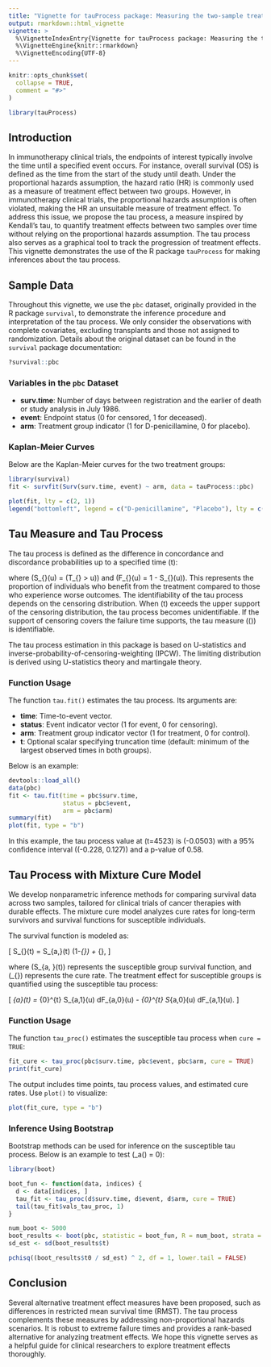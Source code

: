 ```yaml
---
title: "Vignette for tauProcess package: Measuring the two-sample treatment effect"
output: rmarkdown::html_vignette
vignette: >
  %\VignetteIndexEntry{Vignette for tauProcess package: Measuring the two-sample treatment effect}
  %\VignetteEngine{knitr::rmarkdown}
  %\VignetteEncoding{UTF-8}
---
```


```r
knitr::opts_chunk$set(
  collapse = TRUE,
  comment = "#>"
)
```

```r
library(tauProcess)
```

## Introduction

In immunotherapy clinical trials, the endpoints of interest typically involve the time until a specified event occurs. For instance, overall survival (OS) is defined as the time from the start of the study until death. Under the proportional hazards assumption, the hazard ratio (HR) is commonly used as a measure of treatment effect between two groups. However, in immunotherapy clinical trials, the proportional hazards assumption is often violated, making the HR an unsuitable measure of treatment effect. To address this issue, we propose the tau process, a measure inspired by Kendall's tau, to quantify treatment effects between two samples over time without relying on the proportional hazards assumption. The tau process also serves as a graphical tool to track the progression of treatment effects. This vignette demonstrates the use of the R package `tauProcess` for making inferences about the tau process.

## Sample Data

Throughout this vignette, we use the `pbc` dataset, originally provided in the R package `survival`, to demonstrate the inference procedure and interpretation of the tau process. We only consider the observations with complete covariates, excluding transplants and those not assigned to randomization. Details about the original dataset can be found in the `survival` package documentation:

```r
?survival::pbc
```

### Variables in the `pbc` Dataset

- **surv.time**: Number of days between registration and the earlier of death or study analysis in July 1986.
- **event**: Endpoint status (0 for censored, 1 for deceased).
- **arm**: Treatment group indicator (1 for D-penicillamine, 0 for placebo).

### Kaplan-Meier Curves

Below are the Kaplan-Meier curves for the two treatment groups:

```r
library(survival)
fit <- survfit(Surv(surv.time, event) ~ arm, data = tauProcess::pbc)

plot(fit, lty = c(2, 1))
legend("bottomleft", legend = c("D-penicillamine", "Placebo"), lty = c(1, 2))
```

## Tau Measure and Tau Process

The tau process is defined as the difference in concordance and discordance probabilities up to a specified time \(t\):

\begin{align*}
  \tau(t) &= \Pr(T_1 \wedge t > T_0) - \Pr(T_1 < T_0 \wedge t) \\
          &= \int_{0}^{t} S_1(u) dF_0(u) - \int_{0}^{t} S_0(u) dF_1(u)
\end{align*}

where \(S_{\ell}(u) = \Pr(T_{\ell} > u)\) and \(F_{\ell}(u) = 1 - S_{\ell}(u)\). This represents the proportion of individuals who benefit from the treatment compared to those who experience worse outcomes. The identifiability of the tau process depends on the censoring distribution. When \(t\) exceeds the upper support of the censoring distribution, the tau process becomes unidentifiable. If the support of censoring covers the failure time supports, the tau measure \(\tau(\infty)\) is identifiable.

The tau process estimation in this package is based on U-statistics and inverse-probability-of-censoring-weighting (IPCW). The limiting distribution is derived using U-statistics theory and martingale theory.

### Function Usage

The function `tau.fit()` estimates the tau process. Its arguments are:

- **time**: Time-to-event vector.
- **status**: Event indicator vector (1 for event, 0 for censoring).
- **arm**: Treatment group indicator vector (1 for treatment, 0 for control).
- **t**: Optional scalar specifying truncation time (default: minimum of the largest observed times in both groups).

Below is an example:

```r
devtools::load_all()
data(pbc)
fit <- tau.fit(time = pbc$surv.time,
               status = pbc$event,
               arm = pbc$arm)
summary(fit)
plot(fit, type = "b")
```

In this example, the tau process value at \(t=4523\) is \(-0.0503\) with a 95% confidence interval \((-0.228, 0.127)\) and a p-value of 0.58.

## Tau Process with Mixture Cure Model

We develop nonparametric inference methods for comparing survival data across two samples, tailored for clinical trials of cancer therapies with durable effects. The mixture cure model analyzes cure rates for long-term survivors and survival functions for susceptible individuals.

The survival function is modeled as:

\[
S_{\ell}(t) = S_{a,\ell}(t) (1-\eta_{\ell}) + \eta_{\ell},
\]

where \(S_{a, \ell}(t)\) represents the susceptible group survival function, and \(\eta_{\ell}\) represents the cure rate. The treatment effect for susceptible groups is quantified using the susceptible tau process:

\[
\tau_{a}(t) = \int_{0}^{t} S_{a,1}(u) dF_{a,0}(u) - \int_{0}^{t} S_{a,0}(u) dF_{a,1}(u).
\]

### Function Usage

The function `tau_proc()` estimates the susceptible tau process when `cure = TRUE`:

```r
fit_cure <- tau_proc(pbc$surv.time, pbc$event, pbc$arm, cure = TRUE)
print(fit_cure)
```

The output includes time points, tau process values, and estimated cure rates. Use `plot()` to visualize:

```r
plot(fit_cure, type = "b")
```

### Inference Using Bootstrap

Bootstrap methods can be used for inference on the susceptible tau process. Below is an example to test \(\tau_a(\infty) = 0\):

```r
library(boot)

boot_fun <- function(data, indices) {
  d <- data[indices, ]
  tau_fit <- tau_proc(d$surv.time, d$event, d$arm, cure = TRUE)
  tail(tau_fit$vals_tau_proc, 1)
}

num_boot <- 5000
boot_results <- boot(pbc, statistic = boot_fun, R = num_boot, strata = pbc$arm)
sd_est <- sd(boot_results$t)

pchisq((boot_results$t0 / sd_est) ^ 2, df = 1, lower.tail = FALSE)
```

## Conclusion

Several alternative treatment effect measures have been proposed, such as differences in restricted mean survival time (RMST). The tau process complements these measures by addressing non-proportional hazards scenarios. It is robust to extreme failure times and provides a rank-based alternative for analyzing treatment effects. We hope this vignette serves as a helpful guide for clinical researchers to explore treatment effects thoroughly.

